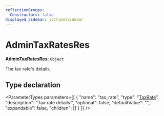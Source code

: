 ```yaml
---
reflectionGroups:
  Constructors: false
displayed_sidebar: jsClientSidebar
---
```



# AdminTaxRatesRes

 **AdminTaxRatesRes**: `Object`

The tax rate's details.

## Type declaration

<ParameterTypes parameters={[
  {
    "name": "tax_rate",
    "type": "[TaxRate](../classes/js_client.internal.TaxRate.mdx)",
    "description": "Tax rate details.",
    "optional": false,
    "defaultValue": "",
    "expandable": false,
    "children": []
  }
]} />
